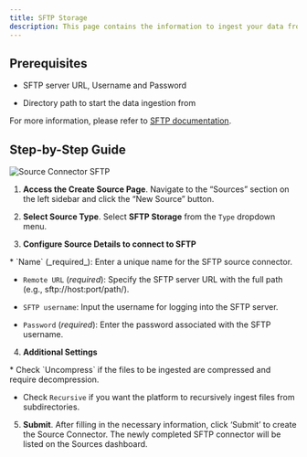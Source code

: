 ```yaml
---
title: SFTP Storage 
description: This page contains the information to ingest your data from an SFTP server.
---
```


## Prerequisites

*   SFTP server URL, Username and Password
    
*   Directory path to start the data ingestion from
    

For more information, please refer to [SFTP documentation](https://en.wikipedia.org/wiki/SSH_File_Transfer_Protocol).

## Step-by-Step Guide

![Source Connector SFTP](img/platform/Source-SFTP.png)

1.  **Access the Create Source Page**. Navigate to the “Sources” section on the left sidebar and click the “New Source” button.
    
2.  **Select Source Type**. Select **SFTP Storage** from the `Type` dropdown menu.
    
3.  **Configure Source Details to connect to SFTP**
    
<Note>
*   `Name` (_required_): Enter a unique name for the SFTP source connector.
    
*   `Remote URL` (_required_): Specify the SFTP server URL with the full path (e.g., sftp://host:port/path/).
    
*   `SFTP username`: Input the username for logging into the SFTP server.
    
*   `Password` (_required_): Enter the password associated with the SFTP username.
</Note>

4.  **Additional Settings**
    
<Note>
*   Check `Uncompress` if the files to be ingested are compressed and require decompression.
    
*   Check `Recursive` if you want the platform to recursively ingest files from subdirectories.
</Note>

5.  **Submit**. After filling in the necessary information, click ‘Submit’ to create the Source Connector. The newly completed SFTP connector will be listed on the Sources dashboard.